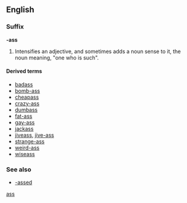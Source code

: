 {{also|ass}}
==English==

===Suffix===
'''-ass'''

# {{context|slang|vulgar}} Intensifies an adjective, and sometimes adds a noun sense to it, the noun meaning, "one who is such".

====Derived terms====
* [[badass]]
* [[bomb-ass]]
* [[cheapass]]
* [[crazy-ass]]
* [[dumbass]]
* [[fat-ass]]
* [[gay-ass]]
* [[jackass]]
* [[jiveass]], [[jive-ass]]
* [[strange-ass]]
* [[weird-ass]]
* [[wiseass]]

===See also===
* [[-assed]]

[[Category:English suffixes|ass]]